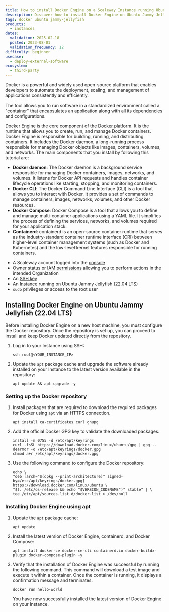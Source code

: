 ```yaml
---
title: How to install Docker Engine on a Scaleway Instance running Ubuntu Jammy Jellyfish (22.04 LTS)
description: Discover how to install Docker Engine on Ubuntu Jammy Jellyfish (22.04 LTS)
tags: docker ubuntu jammy-jellyfish
products:
  - instances
dates:
  validation: 2025-02-18
  posted: 2023-08-01
  validation_frequency: 12
difficulty: beginner
usecase:
  - deploy-external-software
ecosystem:
  - third-party
---
```



Docker is a powerful and widely used open-source platform that enables developers to automate the deployment, scaling, and management of applications consistently and efficiently.

The tool allows you to run software in a standardized environment called a "container" that encapsulates an application along with all its dependencies and configurations.

Docker Engine is the core component of the [Docker platform](https://docs.docker.com/get-started/overview/#docker-architecture). It is the runtime that allows you to create, run, and manage Docker containers. Docker Engine is responsible for building, running, and distributing containers. It includes the Docker daemon, a long-running process responsible for managing Docker objects like images, containers, volumes, and networks. The main components that you install by following this tutorial are:

* **Docker daemon**: The Docker daemon is a background service responsible for managing Docker containers, images, networks, and volumes. It listens for Docker API requests and handles container lifecycle operations like starting, stopping, and monitoring containers.
* **Docker CLI**: The Docker Command Line Interface (CLI) is a tool that allows you to interact with Docker. It provides a set of commands to manage containers, images, networks, volumes, and other Docker resources.
* **Docker Compose**: Docker Compose is a tool that allows you to define and manage multi-container applications using a YAML file. It simplifies the process of defining the services, networks, and volumes required for your application stack.
* **Containerd**: containerd is an open-source container runtime that serves as the industry-standard container runtime interface (CRI) between higher-level container management systems (such as Docker and Kubernetes) and the low-level kernel features responsible for running containers.

<Requirements />

- A Scaleway account logged into the [console](https://console.scaleway.com)
- [Owner](/iam/concepts/#owner) status or [IAM permissions](/iam/concepts/#permission) allowing you to perform actions in the intended Organization
- An [SSH key](/organizations-and-projects/how-to/create-ssh-key/)
- An [Instance](/instances/how-to/create-an-instance/) running on Ubuntu Jammy Jellyfish (22.04 LTS)
- `sudo` privileges or access to the root user

## Installing Docker Engine on Ubuntu Jammy Jellyfish (22.04 LTS)

Before installing Docker Engine on a new host machine, you must configure the Docker repository. Once the repository is set up, you can proceed to install and keep Docker updated directly from the repository.

1. Log in to your Instance using SSH:
    ```
    ssh root@<YOUR_INSTANCE_IP>
    ```
2. Update the `apt` package cache and upgrade the software already installed on your Instance to the latest version available in the repository:
    ```
    apt update && apt upgrade -y
    ```

### Setting up the Docker repository

1. Install packages that are required to download the required packages for Docker using `apt` via an HTTPS connection.
    ```
    apt install ca-certificates curl gnupg
    ```

2. Add the official Docker GPG key to validate the downloaded packages.
    ```
    install -m 0755 -d /etc/apt/keyrings
    curl -fsSL https://download.docker.com/linux/ubuntu/gpg | gpg --dearmor -o /etc/apt/keyrings/docker.gpg
    chmod a+r /etc/apt/keyrings/docker.gpg
    ```
3. Use the following command to configure the Docker repository:
    ```
    echo \
    "deb [arch="$(dpkg --print-architecture)" signed-by=/etc/apt/keyrings/docker.gpg] https://download.docker.com/linux/ubuntu \
    "$(. /etc/os-release && echo "$VERSION_CODENAME")" stable" | \
    tee /etc/apt/sources.list.d/docker.list > /dev/null
    ```

### Installing Docker Engine using apt

1. Update the `apt` package cache:
    ```
    apt update
    ```
2. Install the latest version of Docker Engine, containerd, and Docker Compose:
    ```
    apt install docker-ce docker-ce-cli containerd.io docker-buildx-plugin docker-compose-plugin -y
    ```

3. Verify that the installation of Docker Engine was successful by running the following command.
    This command will download a test image and execute it within a container. Once the container is running, it displays a confirmation message and terminates.
    ```
    docker run hello-world
    ```
    You have now successfully installed the latest version of Docker Engine on your Instance.